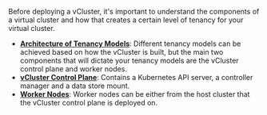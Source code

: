 Before deploying a vCluster, it's important to understand the components of a virtual cluster and how that creates 
a certain level of tenancy for your virtual cluster. 

- [**Architecture of Tenancy Models**](./introduction/architecture): Different tenancy models can be achieved based on how the vCluster is built, but the main two
components that will dictate your tenancy models are the vCluster control plane and worker nodes.
- [**vCluster Control Plane**](./introduction/architecture#virtual-control-plane): Contains a Kubernetes API server, a controller manager and a data store mount. 
- [**Worker Nodes**](./configure/tenancy-model): Worker nodes can be either from the host cluster that the vCluster control plane is deployed on.

